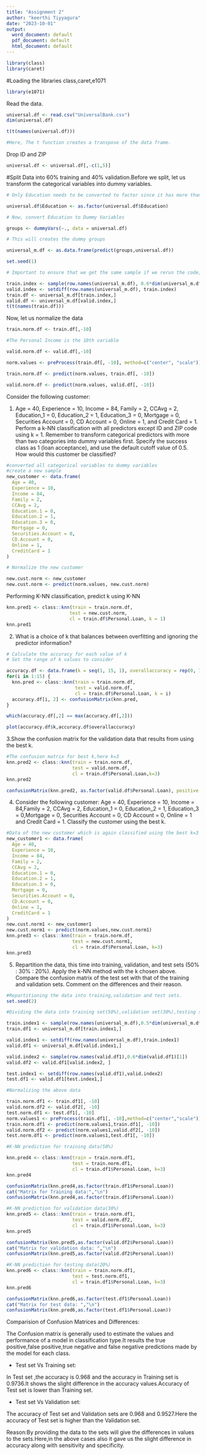 ---
title: "Assignment 2"
author: "keerthi Tiyyagura"
date: "2023-10-01"
output:
  word_document: default
  pdf_document: default
  html_document: default
---

```{r}
library(class)
library(caret)
```
#Loading the libraries class,caret,e1071
```{r}
library(e1071)
```
Read the data.
```{r }
universal.df <- read.csv("UniversalBank.csv")
dim(universal.df)
```
```{r}
t(t(names(universal.df)))

#Here, The t function creates a transpose of the data frame.
```
Drop ID and ZIP
```{r}
universal.df <- universal.df[,-c(1,5)]
```
#Split Data into 60% training and 40% validation.Before we split, let us transform the  categorical variables into dummy variables.
```{r}
# Only Education needs to be converted to factor since it has more than two categories.

universal.df$Education <- as.factor(universal.df$Education)

# Now, convert Education to Dummy Variables

groups <- dummyVars(~., data = universal.df) 

# This will creates the dummy groups

universal_m.df <- as.data.frame(predict(groups,universal.df))
```
```{r}
set.seed(1)  

# Important to ensure that we get the same sample if we rerun the code,use set.seed() function.

train.index <- sample(row.names(universal_m.df), 0.6*dim(universal_m.df)[1])
valid.index <- setdiff(row.names(universal_m.df), train.index)  
train.df <- universal_m.df[train.index,]
valid.df <- universal_m.df[valid.index,]
t(t(names(train.df)))
```
Now, let us normalize the data
```{r}
train.norm.df <- train.df[,-10]

#The Personal Income is the 10th variable

valid.norm.df <- valid.df[,-10]

norm.values <- preProcess(train.df[, -10], method=c("center", "scale"))

train.norm.df <- predict(norm.values, train.df[, -10])

valid.norm.df <- predict(norm.values, valid.df[, -10])
```
Consider the following customer:

1. Age = 40, Experience = 10, Income = 84, Family = 2, CCAvg = 2, Education_1 = 0, Education_2 = 1, Education_3 = 0, Mortgage = 0, Securities Account = 0, CD Account = 0, Online = 1, and Credit Card = 1. Perform a k-NN classification with all predictors except ID and ZIP code using k = 1. Remember to transform categorical predictors with more than two categories into dummy variables first. Specify the success class as 1 (loan acceptance), and use the default cutoff value of 0.5. How would this customer be classified?

```{r}
#converted all categorical variables to dummy variables
#create a new sample
new_customer <- data.frame(
  Age = 40,
  Experience = 10,
  Income = 84,
  Family = 2,
  CCAvg = 2,
  Education.1 = 0,
  Education.2 = 1,
  Education.3 = 0,
  Mortgage = 0,
  Securities.Account = 0,
  CD.Account = 0,
  Online = 1,
  CreditCard = 1
)

# Normalize the new customer

new.cust.norm <- new_customer
new.cust.norm <- predict(norm.values, new.cust.norm)

```
Performing K-NN classification,
predict k using K-NN
```{r}
knn.pred1 <- class::knn(train = train.norm.df, 
                       test = new.cust.norm, 
                       cl = train.df$Personal.Loan, k = 1)
knn.pred1

```
2. What is a choice of k that balances between overfitting and ignoring the predictor
information?

```{r}
# Calculate the accuracy for each value of k
# Set the range of k values to consider

accuracy.df <- data.frame(k = seq(1, 15, 1), overallaccuracy = rep(0, 15))
for(i in 1:15) {
  knn.pred <- class::knn(train = train.norm.df, 
                         test = valid.norm.df, 
                         cl = train.df$Personal.Loan, k = i)
  accuracy.df[i, 2] <- confusionMatrix(knn.pred,                                   as.factor(valid.df$Personal.Loan),positive = "1")$overall[1]
}

which(accuracy.df[,2] == max(accuracy.df[,2])) 
```

```{r}
plot(accuracy.df$k,accuracy.df$overallaccuracy)

```
3.Show the confusion matrix for the validation data that results from using the best k.
```{r}
#The confusion matrix for best k,here k=3
knn.pred2 <- class::knn(train = train.norm.df,
                        test = valid.norm.df,
                        cl = train.df$Personal.Loan,k=3)
knn.pred2
```

```{r}

confusionMatrix(knn.pred2, as.factor(valid.df$Personal.Loan), positive = "1")
```
4. Consider the following customer: Age = 40, Experience = 10, Income = 84,Family = 2, CCAvg = 2, Education_1 = 0, Education_2 = 1, Education_3 = 0,Mortgage = 0, Securities Account = 0, CD Account = 0, Online = 1 and Credit Card = 1. Classify the customer using the best k.
```{r}
#Data of the new customer which is again classified using the best k=3
new_customer1 <- data.frame(
  Age = 40,
  Experience = 10,
  Income = 84,
  Family = 2,
  CCAvg = 2,
  Education.1 = 0,
  Education.2 = 1,
  Education.3 = 0,
  Mortgage = 0,
  Securities.Account = 0,
  CD.Account = 0,
  Online = 1,
  CreditCard = 1
)
new.cust.norm1 <- new_customer1
new.cust.norm1 <- predict(norm.values,new.cust.norm1)
knn.pred3 <- class::knn(train = train.norm.df,
                        test = new.cust.norm1,
                        cl = train.df$Personal.Loan, k=3)
knn.pred3

```
5. Repartition the data, this time into training, validation, and test sets (50% : 30% : 20%). Apply the k-NN method with the k chosen above. Compare the confusion matrix of the test set with that of the training and validation sets. Comment on the differences and their reason.
```{r}
#Repartitioning the data into training,validation and test sets.
set.seed(2)

#Dividing the data into training set(50%),validation set(30%),testing set(20%)

train.index1 <- sample(row.names(universal_m.df),0.5*dim(universal_m.df)[1])
train.df1 <- universal_m.df[train.index1,]

valid.index1 <- setdiff(row.names(universal_m.df),train.index1)
valid.df1 <- universal_m.df[valid.index1,]

valid.index2 <- sample(row.names(valid.df1),0.6*dim(valid.df1)[1])
valid.df2 <- valid.df1[valid.index2, ]

test.index1 <- setdiff(row.names(valid.df1),valid.index2)
test.df1 <- valid.df1[test.index1,]

#Normalizing the above data

train.norm.df1 <- train.df1[, -10]
valid.norm.df2 <- valid.df2[, -10]
test.norm.df1 <- test.df1[, -10]
norm.values1 <- preProcess(train.df1[, -10],method=c("center","scale"))
train.norm.df1 <- predict(norm.values1,train.df1[, -10])
valid.norm.df2 <- predict(norm.values1,valid.df2[, -10])
test.norm.df1 <- predict(norm.values1,test.df1[, -10])

#K-NN prediction for training data(50%)

knn.pred4 <- class::knn(train = train.norm.df1,
                        test = train.norm.df1,
                        cl = train.df1$Personal.Loan, k=3)
knn.pred4
```

```{r}
confusionMatrix(knn.pred4,as.factor(train.df1$Personal.Loan))
cat("Matrix for Training data:","\n")
confusionMatrix(knn.pred4,as.factor(train.df1$Personal.Loan))
```

```{r}
#K-NN prediction for validation data(30%)
knn.pred5 <- class::knn(train = train.norm.df1,
                        test = valid.norm.df2,
                        cl = train.df1$Personal.Loan, k=3)
knn.pred5
```

```{r}
confusionMatrix(knn.pred5,as.factor(valid.df2$Personal.Loan))
cat("Matrix for validation data: ","\n")
confusionMatrix(knn.pred5,as.factor(valid.df2$Personal.Loan))
```

```{r}
#K-NN prediction for testing data(20%)
knn.pred6 <- class::knn(train = train.norm.df1,
                        test = test.norm.df1,
                        cl = train.df1$Personal.Loan, k=3)
knn.pred6
```

```{r}
confusionMatrix(knn.pred6,as.factor(test.df1$Personal.Loan))
cat("Matrix for test data: ","\n")
confusionMatrix(knn.pred6,as.factor(test.df1$Personal.Loan))
```
Comparision of Confusion Matrices and Differences:

The Confusion matrix is generally used to estimate the values and performance of a model in classification type.It results the true positive,false positive,true negative and false negative predictions made by the model for each class.

* Test set Vs Training set:

In Test set ,the accuracy is 0.968 and the accuracy in Training set is 0.9736.It shows the slight difference in the accuracy values.Accuracy of Test set is lower than Training set.

* Test set Vs Validation set:

The accuracy of Test set and Validation sets are 0.968 and 0.9527.Here the accuracy of Test set is higher than the Validation set.

Reason:By providing the data to the sets will give the differences in values to the sets.Here,in the above cases also it gave us the slight difference in accuracy along with sensitivity and specificity.








